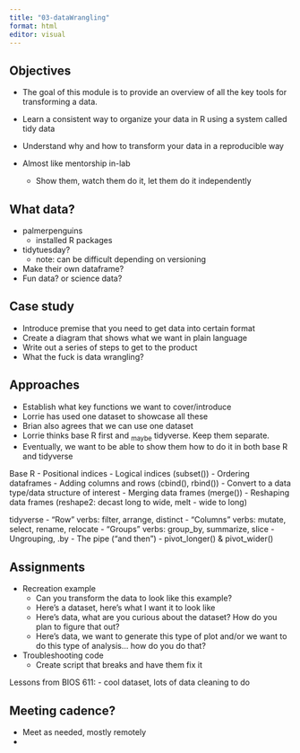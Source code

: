 ```yaml
---
title: "03-dataWrangling"
format: html
editor: visual
---
```


## Objectives

- The goal of this module is to provide an overview of all the key tools for transforming a data.

- Learn a consistent way to organize your data in R using a system called 
tidy data

- Understand why and how to transform your data in a reproducible way

- Almost like mentorship in-lab
  - Show them, watch them do it, let them do it independently 

## What data?

- palmerpenguins 
  - installed R packages
- tidytuesday?
  - note: can be difficult depending on versioning
- Make their own dataframe? 
- Fun data? or science data?

## Case study
- Introduce premise that you need to get data into certain format
- Create a diagram that shows what we want in plain language
- Write out a series of steps to get to the product
- What the fuck is data wrangling?

## Approaches

- Establish what key functions we want to cover/introduce
- Lorrie has used one dataset to showcase all these
- Brian also agrees that we can use one dataset
- Lorrie thinks base R first and ~maybe~ tidyverse. Keep them separate.
- Eventually, we want to be able to show them how to do it in both base R and tidyverse

Base R
- Positional indices
- Logical indices (subset())
- Ordering dataframes 
- Adding columns and rows (cbind(), rbind()) 
- Convert to a data type/data structure of interest 
- Merging data frames (merge()) - Reshaping data frames (reshape2: decast long to wide, melt - wide to long)

tidyverse
- “Row” verbs: filter, arrange, distinct 
- “Columns” verbs: mutate, select, rename, relocate 
- “Groups” verbs: group_by, summarize, slice 
- Ungrouping, .by 
- The pipe (“and then”) 
- pivot_longer() & pivot_wider()

## Assignments

-   Recreation example
    - Can you transform the data to look like this example?
    - Here's a dataset, here's what I want it to look like
    - Here's data, what are you curious about the dataset? How do you plan to figure that out?
    - Here's data, we want to generate this type of plot and/or we want to do this type of analysis... how do you do that?

-   Troubleshooting code
    -   Create script that breaks and have them fix it


Lessons from BIOS 611:
- cool dataset, lots of data cleaning to do

## Meeting cadence?

-   Meet as needed, mostly remotely
- 

